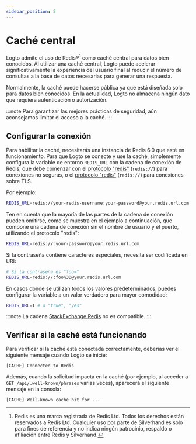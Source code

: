 ```yaml
---
sidebar_position: 5
---
```


# Caché central

Logto admite el uso de Redis®[^1] como caché central para datos bien conocidos. Al utilizar una caché central, Logto puede acelerar significativamente la experiencia del usuario final al reducir el número de consultas a la base de datos necesarias para generar una respuesta.

[^1]: Redis es una marca registrada de Redis Ltd. Todos los derechos están reservados a Redis Ltd. Cualquier uso por parte de Silverhand es solo para fines de referencia y no indica ningún patrocinio, respaldo o afiliación entre Redis y Silverhand.

Normalmente, la caché puede hacerse pública ya que está diseñada solo para datos bien conocidos. En la actualidad, Logto no almacena ningún dato que requiera autenticación o autorización.

:::note
Para garantizar las mejores prácticas de seguridad, aún aconsejamos limitar el acceso a la caché.
:::

## Configurar la conexión

Para habilitar la caché, necesitarás una instancia de Redis 6.0 que esté en funcionamiento. Para que Logto se conecte y use la caché, simplemente configura la variable de entorno `REDIS_URL` con la cadena de conexión de Redis, que debe comenzar con el [protocolo "redis"](https://www.iana.org/assignments/uri-schemes/prov/redis) (`redis://`) para conexiones no seguras, o el [protocolo "redis"](https://www.iana.org/assignments/uri-schemes/prov/rediss) (`redis://`) para conexiones sobre TLS.

Por ejemplo:

```bash
REDIS_URL=redis://your-redis-username:your-password@your.redis.url.com:6380
```

Ten en cuenta que la mayoría de las partes de la cadena de conexión pueden omitirse, como se muestra en el ejemplo a continuación, que compone una cadena de conexión sin el nombre de usuario y el puerto, utilizando el protocolo "redis":

```bash
REDIS_URL=redis://:your-password@your.redis.url.com
```

Si la contraseña contiene caracteres especiales, necesita ser codificada en URI:

```bash
# Si la contraseña es "foo="
REDIS_URL=redis://:foo%3D@your.redis.url.com
```

En casos donde se utilizan todos los valores predeterminados, puedes configurar la variable a un valor verdadero para mayor comodidad:

```bash
REDIS_URL=1 # o "true", "yes"
```

:::note
La cadena [StackExchange.Redis](https://stackexchange.github.io/StackExchange.Redis/Configuration.html) no es compatible.
:::

## Verificar si la caché está funcionando

Para verificar si la caché está conectada correctamente, deberías ver el siguiente mensaje cuando Logto se inicie:

```
[CACHE] Connected to Redis
```

Además, cuando la solicitud impacta en la caché (por ejemplo, al acceder a `GET /api/.well-known/phrases` varias veces), aparecerá el siguiente mensaje en la consola:

```
[CACHE] Well-known cache hit for ...
```

